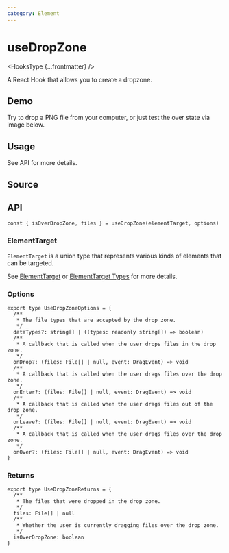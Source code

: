 ```yaml
---
category: Element
---
```


# useDropZone


<HooksType {...frontmatter} />

A React Hook that allows you to create a dropzone.

## Demo

Try to drop a PNG file from your computer, or just test the over state via image below.


<App />

## Usage

See API for more details.

## Source


<Source />

## API

```tsx
const { isOverDropZone, files } = useDropZone(elementTarget, options)
```

### ElementTarget

`ElementTarget` is a union type that represents various kinds of elements that can be targeted.

See [ElementTarget](/docs/fearetus/element-target) or [ElementTarget Types](/docs/fearetus/element-target#element-target-types) for more details.

### Options

```tsx
export type UseDropZoneOptions = {
  /**
   * The file types that are accepted by the drop zone.
   */
  dataTypes?: string[] | ((types: readonly string[]) => boolean)
  /**
   * A callback that is called when the user drops files in the drop zone.
   */
  onDrop?: (files: File[] | null, event: DragEvent) => void
  /**
   * A callback that is called when the user drags files over the drop zone.
   */
  onEnter?: (files: File[] | null, event: DragEvent) => void
  /**
   * A callback that is called when the user drags files out of the drop zone.
   */
  onLeave?: (files: File[] | null, event: DragEvent) => void
  /**
   * A callback that is called when the user drags files over the drop zone.
   */
  onOver?: (files: File[] | null, event: DragEvent) => void
}
```

### Returns

```tsx
export type UseDropZoneReturns = {
  /**
   * The files that were dropped in the drop zone.
   */
  files: File[] | null
  /**
   * Whether the user is currently dragging files over the drop zone.
   */
  isOverDropZone: boolean
}
```
